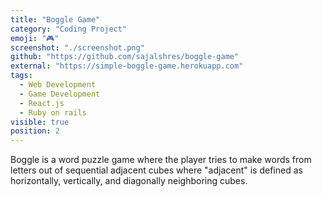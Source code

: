 ```yaml
---
title: "Boggle Game"
category: "Coding Project"
emoji: "🎮"
screenshot: "./screenshot.png"
github: "https://github.com/sajalshres/boggle-game"
external: "https://simple-boggle-game.herokuapp.com"
tags:
  - Web Development
  - Game Development
  - React.js
  - Ruby on rails
visible: true
position: 2
---
```


Boggle is a word puzzle game where the player tries to make words from letters out of sequential adjacent cubes where "adjacent" is defined as horizontally, vertically, and diagonally neighboring cubes.
